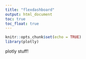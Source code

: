 ```yaml
---
title: "flexdashboard"
output: html_document
toc: true
toc_float: true
---
```


```r
knitr::opts_chunk$set(echo = TRUE)
library(plotly)
```



plotly stuff! 